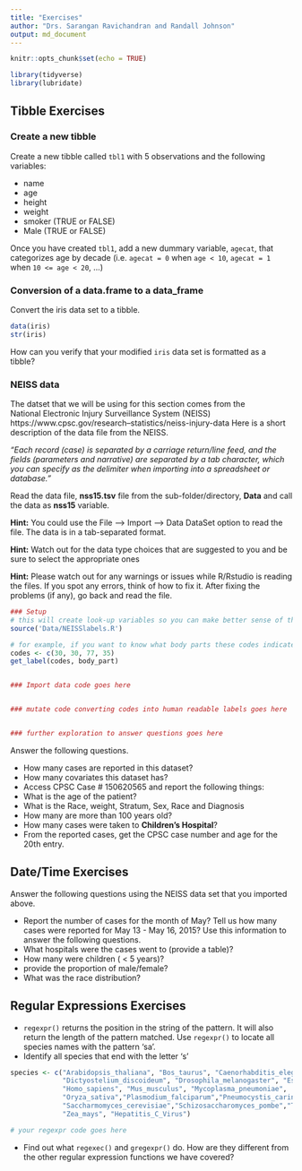 ```yaml
---
title: "Exercises"
author: "Drs. Sarangan Ravichandran and Randall Johnson"
output: md_document
---
```


```r
knitr::opts_chunk$set(echo = TRUE)

library(tidyverse)
library(lubridate)
```

## <a name="tibbleEx"></a>Tibble Exercises

### Create a new tibble

Create a new tibble called `tbl1` with 5 observations and the following variables:

* name
* age
* height
* weight
* smoker (TRUE or FALSE)
* Male (TRUE or FALSE)

Once you have created `tbl1`, add a new dummary variable, `agecat`, that categorizes age by decade (i.e. `agecat = 0` when `age < 10`, `agecat = 1` when `10 <= age < 20`, ...)

### Conversion of a data.frame to a data_frame

Convert the iris data set to a tibble.

```r
data(iris)
str(iris)
```

How can you verify that your modified `iris` data set is formatted as a tibble?

### NEISS data 

The datset that we will be using for this section comes from the  
National Electronic Injury Surveillance System (NEISS)
https://www.cpsc.gov/research--statistics/neiss-injury-data 
Here is a short description of the data file from the NEISS. 

*"Each record (case) is separated by a carriage return/line feed, and the fields (parameters and narrative) are separated by a tab character, which you can specify as the delimiter when importing into a spreadsheet or database."*

Read the data file, **nss15.tsv** file from the sub-folder/directory, **Data** and call the data as **nss15** variable.

**Hint:** You could use the File --> Import --> Data DataSet option to read the file. The data is in a tab-separated format.

**Hint:** Watch out for the data type choices that are suggested to you and be sure to select the appropriate ones

**Hint:** Please watch out for any warnings or issues while R/Rstudio  is reading the files. If you spot any errors, think of how to fix it. After fixing the problems (if any), go back and read the file. 

```r
### Setup
# this will create look-up variables so you can make better sense of the codes in the data set
source('Data/NEISSlabels.R')

# for example, if you want to know what body parts these codes indicate...
codes <- c(30, 30, 77, 35)
get_label(codes, body_part)


### Import data code goes here


### mutate code converting codes into human readable labels goes here


### further exploration to answer questions goes here

```
 
Answer the following questions.

- How many cases are reported in this dataset?
- How many covariates this dataset has? 
- Access CPSC Case # 150620565 and report the following things:
- What is the age of the patient? 
- What is the Race, weight, Stratum, Sex, Race and Diagnosis
- How many are more than 100 years old?  
- How many cases were taken to **Children's Hospital**?
- From the reported cases, get the CPSC case number and age for the 20th entry.


## <a name="timeEx"></a>Date/Time Exercises

Answer the following questions using the NEISS data set that you imported above.

- Report the number of cases for the month of May? 
  Tell us how many cases were reported for May 13 - May 16, 2015? 
  Use this information to answer the following questions. 
- What hospitals were the cases went to (provide a table)?
- How many were children ( < 5 years)? 
- provide the proportion of male/female? 
- What was the race distribution? 

## <a name="regEx"></a>Regular Expressions Exercises

* `regexpr()` returns the position in the string of the pattern. It will also return the length of 
the pattern matched. Use `regexpr()` to locate all species names with the pattern 'sa'.
* Identify all species that end with the letter 's'

```r
species <- c("Arabidopsis_thaliana", "Bos_taurus", "Caenorhabditis_elegans", "Danio_rerio", 
             "Dictyostelium_discoideum", "Drosophila_melanogaster", "Escherichia_coli",
             "Homo_sapiens", "Mus_musculus", "Mycoplasma_pneumoniae",
             "Oryza_sativa","Plasmodium_falciparum","Pneumocystis_carinii","Rattus_norvegicus",
             "Saccharmomyces_cerevisiae","Schizosaccharomyces_pombe","Takifugu_rubripes","Xenopus_laevis",
             "Zea_mays", "Hepatitis_C_Virus")

# your regexpr code goes here
```

* Find out what `regexec()` and  `gregexpr()` do. How are they different from the other regular expression functions we have covered?
